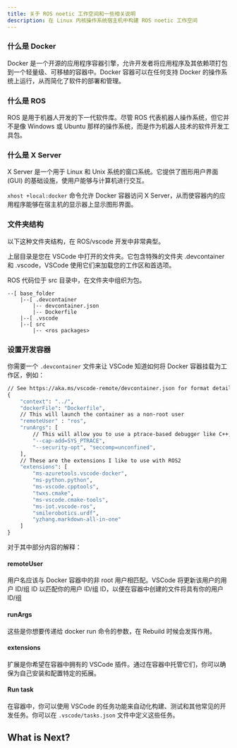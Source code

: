 ```yaml
---
title: 关于 ROS noetic 工作空间和一些相关说明
description: 在 Linux 内核操作系统宿主机中构建 ROS noetic 工作空间
---
```


### 什么是 Docker

Docker 是一个开源的应用程序容器引擎，允许开发者将应用程序及其依赖项打包到一个轻量级、可移植的容器中。Docker 容器可以在任何支持 Docker 的操作系统上运行，从而简化了软件的部署和管理。

### 什么是 ROS

ROS 是用于机器人开发的下一代软件库。尽管 ROS 代表机器人操作系统，但它并不是像 Windows 或 Ubuntu 那样的操作系统，而是作为机器人技术的软件开发工具包。

### 什么是 X Server

X Server 是一个用于 Linux 和 Unix 系统的窗口系统。它提供了图形用户界面 (GUI) 的基础设施，使用户能够与计算机进行交互。

`xhost +local:docker` 命令允许 Docker 容器访问 X Server，从而使容器内的应用程序能够在宿主机的显示器上显示图形界面。

### 文件夹结构

以下这种文件夹结构，在 ROS/vscode 开发中非常典型。

上层目录是您在 VSCode 中打开的文件夹。它包含特殊的文件夹 .devcontainer 和 .vscode，VSCode 使用它们来加载您的工作区和首选项。

ROS 代码位于 src 目录中，在文件夹中组织为包。

```
--[ base_folder
    |--[ .devcontainer
        |-- devcontainer.json
        |-- Dockerfile
    |--[ .vscode
    |--[ src
        |-- <ros packages>
```

### 设置开发容器

你需要一个 `.devcontainer` 文件来让 VSCode 知道如何将 Docker 容器挂载为工作区，例如：

``` dockerfile
// See https://aka.ms/vscode-remote/devcontainer.json for format details.
{
    "context": "../",
    "dockerFile": "Dockerfile",
    // This will launch the container as a non-root user
    "remoteUser" : "ros",
    "runArgs": [
        // This will allow you to use a ptrace-based debugger like C++, Go, and Rust.
        "--cap-add=SYS_PTRACE",
        "--security-opt", "seccomp=unconfined",
    ],
    // These are the extensions I like to use with ROS2
    "extensions": [
        "ms-azuretools.vscode-docker",
        "ms-python.python",
        "ms-vscode.cpptools",
        "twxs.cmake",
        "ms-vscode.cmake-tools",
        "ms-iot.vscode-ros",
        "smilerobotics.urdf",
        "yzhang.markdown-all-in-one"
    ]
}
```

对于其中部分内容的解释：

#### remoteUser

用户名应该与 Docker 容器中的非 root 用户相匹配。VSCode 将更新该用户的用户 ID/组 ID 以匹配你的用户 ID/组 ID，以便在容器中创建的文件将具有你的用户 ID/组

#### runArgs

这些是你想要传递给 docker run 命令的参数，在 Rebuild 时候会发挥作用。 

#### extensions

扩展是你希望在容器中拥有的 VSCode 插件。通过在容器中托管它们，你可以确保为自己安装和配置特定的拓展。

#### Run task

在容器中，你可以使用 VSCode 的任务功能来自动化构建、测试和其他常见的开发任务。你可以在 `.vscode/tasks.json` 文件中定义这些任务。

## What is Next?

<Cards>
  <Card title="Learn more about Next.js" href="https://nextjs.org/docs" />
  <Card title="Learn more about Fumadocs" href="https://fumadocs.vercel.app" />
</Cards>
